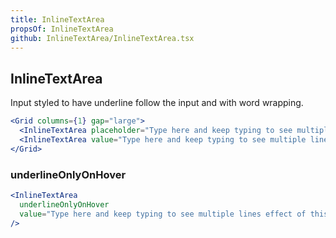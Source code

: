 ```yaml
---
title: InlineTextArea
propsOf: InlineTextArea
github: InlineTextArea/InlineTextArea.tsx
---
```


## InlineTextArea

Input styled to have underline follow the input and with word wrapping.

```jsx
<Grid columns={1} gap="large">
  <InlineTextArea placeholder="Type here and keep typing to see multiple lines effect of this component it will wrap to a next line..." />
  <InlineTextArea value="Type here and keep typing to see multiple lines effect of this component it will wrap to a next line..." />
</Grid>
```

### underlineOnlyOnHover

```jsx
<InlineTextArea
  underlineOnlyOnHover
  value="Type here and keep typing to see multiple lines effect of this component it will wrap to a next line..."
/>
```
